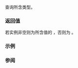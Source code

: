 {{cpp/utility/any/title|type}}
{{cpp/utility/any/navbar}}
{{ddcl|since=c++17|
const std::type_info&amp; type() const noexcept;
}}

查询所含类型。

===返回值===
若实例非空则为所含值的 {{lc|typeid}}，否则为 {{c|typeid(void)}}。

===示例===
{{example
|示例演示有能力在编译和运行时注册新访问者的 {{tt|std::any}} 访问者手法。
|code=
#include &lt;any&gt;
#include &lt;functional&gt;
#include &lt;iomanip&gt;
#include &lt;iostream&gt;
#include &lt;type_traits&gt;
#include &lt;typeindex&gt;
#include &lt;typeinfo&gt;
#include &lt;unordered_map&gt;
#include &lt;vector&gt;
 
template&lt;class T, class F&gt;
inline std::pair&lt;const std::type_index, std::function&lt;void(const std::any&amp;)&gt;&gt;
    to_any_visitor(const F&amp; f)
{
    return
    {
        std::type_index(typeid(T)),
        [g = f](std::any const&amp; a)
        {
            if constexpr (std::is_void_v&lt;T&gt;)
                g();
            else
                g(std::any_cast&lt;T const&amp;&gt;(a));
        }
    };
}

static std::unordered_map&lt;std::type_index, std::function&lt;void(const std::any&amp;)&gt;&gt;
    any_visitor
{
    to_any_visitor&lt;void&gt;([] { std::cout &lt;&lt; "{}"; }),
    to_any_visitor&lt;int&gt;([](int x) { std::cout &lt;&lt; x; }),
    to_any_visitor&lt;unsigned&gt;([](unsigned x) { std::cout &lt;&lt; x; }),
    to_any_visitor&lt;float&gt;([](float x) { std::cout &lt;&lt; x; }),
    to_any_visitor&lt;double&gt;([](double x) { std::cout &lt;&lt; x; }),
    to_any_visitor&lt;char const*&gt;([](char const* s)
        { std::cout &lt;&lt; std::quoted(s); }),
    // ……为你的类型添加更多的处理器……
};

inline void process(const std::any&amp; a)
{
    if (const auto it = any_visitor.find(std::type_index(a.type()));
        it != any_visitor.cend())
        it-&gt;second(a);
    else
        std::cout &lt;&lt; "未注册类型 " &lt;&lt; std::quoted(a.type().name());
}

template&lt;class T, class F&gt;
inline void register_any_visitor(const F&amp; f)
{
    std::cout &lt;&lt; "为类型 "
              &lt;&lt; std::quoted(typeid(T).name()) &lt;&lt; " 注册访问者\n";
    any_visitor.insert(to_any_visitor&lt;T&gt;(f));
}
 
int main()
{
    std::vector&lt;std::any&gt; va{&lt;!----&gt;{}, 42, 123u, 3.14159f, 2.71828, "C++17"};
 
    for (int n{}; const std::any&amp; a : va)
    {
        std::cout &lt;&lt; (n++ ? ", " : "[");
        process(a);
    }
    std::cout &lt;&lt; "]\n";

    process(std::any(0xFULL)); //&lt; 反注册类型 "y"（unsigned long long）
    std::cout &lt;&lt; '\n';

    register_any_visitor&lt;unsigned long long&gt;([](auto x)
    {
        std::cout &lt;&lt; std::hex &lt;&lt; std::showbase &lt;&lt; x; 
    });

    process(std::any(0xFULL)); //&lt; OK: 0xf
    std::cout &lt;&lt; '\n';
}
|p=true&lt;!--type_info::name() is implementation defined--&gt;
|output=
[{}, 42, 123, 3.14159, 2.71828, "C++17"]
未注册类型 "y"
为类型 "y" 注册访问者
0xf
}}

===参阅===
{{dsc begin}}
{{dsc inc|cpp/types/dsc type_index}}
{{dsc end}}

{{langlinks|en|es|ja|ru}}
